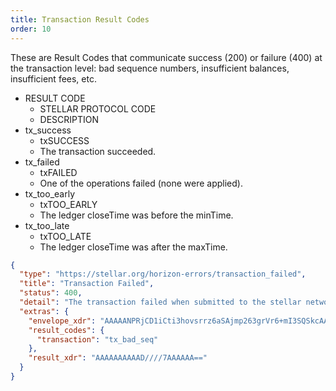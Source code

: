 ```yaml
---
title: Transaction Result Codes
order: 10
---
```


These are Result Codes that communicate success (200) or failure (400) at the transaction level: bad sequence numbers, insufficient balances, insufficient fees, etc.

<NestedTable>

- RESULT CODE
  - STELLAR PROTOCOL CODE
  - DESCRIPTION
- tx_success
  - txSUCCESS
  - The transaction succeeded.
- tx_failed
  - txFAILED
  - One of the operations failed (none were applied).
- tx_too_early
  - txTOO_EARLY
  - The ledger closeTime was before the minTime.
- tx_too_late
  - txTOO_LATE
  - The ledger closeTime was after the maxTime.

</NestedTable>

<ExampleResponse title="Example Response for a “tx_bad_seq” Result Code">

```json
{
  "type": "https://stellar.org/horizon-errors/transaction_failed",
  "title": "Transaction Failed",
  "status": 400,
  "detail": "The transaction failed when submitted to the stellar network. The `extras.result_codes` field on this response contains further details.  Descriptions of each code can be found at: https://www.stellar.org/developers/learn/concepts/list-of-operations.html",
  "extras": {
    "envelope_xdr": "AAAAANPRjCD1iCti3hovsrrz6aSAjmp263grVr6+mI3SQSkcAAAAZAAPRLgAAAAAAAAAAAAAAAAAAAABAAAAAAAAAAEAAAAArki/TnIipBc7Y+Hd87mnZdtBxzm7vu6iXpwcRz6zGskAAAAAAAAAAAAHoSAAAAAAAAAAAdJBKRwAAABANWeKuRYFmBm1lrMQqMvhbSouwL270SnxcTtv1XI4Y+uVe4yw4Jq7/43EoxwLbRh/pC3V4WfOZRzDqwsTyEztAA==",
    "result_codes": {
      "transaction": "tx_bad_seq"
    },
    "result_xdr": "AAAAAAAAAAD////7AAAAAA=="
  }
}
```

</ExampleResponse>
